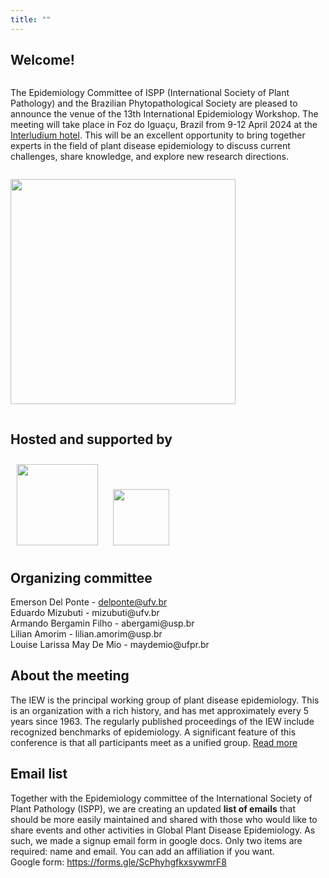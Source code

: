 ```yaml
---
title: ""
---
```


## Welcome!

::: {.responsive-columns}
::: {.column}
The Epidemiology Committee of ISPP (International Society of Plant Pathology) and the Brazilian Phytopathological Society are pleased to announce the venue of the 13th International Epidemiology Workshop. The meeting will take place in Foz do Iguaçu, Brazil from 9-12 April 2024 at the [Interludium hotel](https://interludiumhotel.com/). This will be an excellent opportunity to bring together experts in the field of plant disease epidemiology to discuss current challenges, share knowledge, and explore new research directions.
:::
::: {.column}
![](figs/logo_iew13b.png){style="align: center; width:360px"}

:::
:::

## Hosted and supported by

[![](figs/ispp.png){style="margin:10px;" height="130"}](https://www.isppweb.org/) [![](figs/sbf.png){style="margin:10px;" height="90"}](https://sbfitopatologia.org.br/)

## Organizing committee

Emerson Del Ponte - [delponte\@ufv.br](mailto:delponte@ufv.br)\
Eduardo Mizubuti - mizubuti\@ufv.br\
Armando Bergamin Filho - abergami\@usp.br\
Lilian Amorim - lilian.amorim\@usp.br\
Louise Larissa May De Mio - maydemio\@ufpr.br\

## About the meeting

The IEW is the principal working group of plant disease epidemiology. This is an organization with a rich history, and has met approximately every 5 years since 1963. The regularly published proceedings of the IEW include recognized benchmarks of epidemiology. A significant feature of this conference is that all participants meet as a unified group. [Read more](about.html)

## Email list

Together with the Epidemiology committee of the International Society of Plant Pathology (ISPP), we are creating an updated **list of emails** that should be more easily maintained and shared with those who would like to share events and other activities in Global Plant Disease Epidemiology. As such, we made a signup email form in google docs. Only two items are required: name and email. You can add an affiliation if you want.\
Google form: [https://forms.gle/](https://forms.gle/ScPhyhgfkxsywmrF8ttps://forms.gle/ScPhyhgfkxsywmrF8)[ScPhyhgfkxsywmrF8](https://forms.gle/ScPhyhgfkxsywmrF8)
